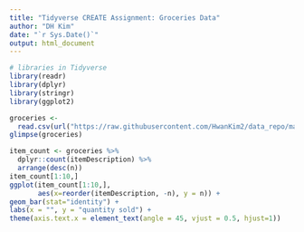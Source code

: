 ```yaml
---
title: "Tidyverse CREATE Assignment: Groceries Data"
author: "DH Kim"
date: "`r Sys.Date()`"
output: html_document
---
```


```r
# libraries in Tidyverse
library(readr)
library(dplyr)
library(stringr)
library(ggplot2)
```

```r
groceries <- 
  read.csv(url("https://raw.githubusercontent.com/HwanKim2/data_repo/main/Groceries_dataset.csv"))
glimpse(groceries)
```

```r
item_count <- groceries %>%
  dplyr::count(itemDescription) %>%
  arrange(desc(n))
item_count[1:10,]
ggplot(item_count[1:10,], 
       aes(x=reorder(itemDescription, -n), y = n)) +
geom_bar(stat="identity") +
labs(x = "", y = "quantity sold") +
theme(axis.text.x = element_text(angle = 45, vjust = 0.5, hjust=1))
```

&nbsp;

&nbsp;

&nbsp;

